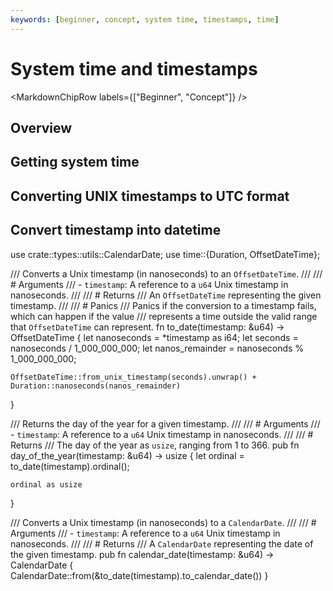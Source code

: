 ```yaml
---
keywords: [beginner, concept, system time, timestamps, time]
---
```



# System time and timestamps

<MarkdownChipRow labels={["Beginner", "Concept"]} />

## Overview

## Getting system time



## Converting UNIX timestamps to UTC format

## Convert timestamp into datetime


use crate::types::utils::CalendarDate;
use time::{Duration, OffsetDateTime};

/// Converts a Unix timestamp (in nanoseconds) to an `OffsetDateTime`.
///
/// # Arguments
/// - `timestamp`: A reference to a `u64` Unix timestamp in nanoseconds.
///
/// # Returns
/// An `OffsetDateTime` representing the given timestamp.
///
/// # Panics
/// Panics if the conversion to a timestamp fails, which can happen if the value
/// represents a time outside the valid range that `OffsetDateTime` can represent.
fn to_date(timestamp: &u64) -> OffsetDateTime {
    let nanoseconds = *timestamp as i64;
    let seconds = nanoseconds / 1_000_000_000;
    let nanos_remainder = nanoseconds % 1_000_000_000;

    OffsetDateTime::from_unix_timestamp(seconds).unwrap() + Duration::nanoseconds(nanos_remainder)
}

/// Returns the day of the year for a given timestamp.
///
/// # Arguments
/// - `timestamp`: A reference to a `u64` Unix timestamp in nanoseconds.
///
/// # Returns
/// The day of the year as `usize`, ranging from 1 to 366.
pub fn day_of_the_year(timestamp: &u64) -> usize {
    let ordinal = to_date(timestamp).ordinal();

    ordinal as usize
}

/// Converts a Unix timestamp (in nanoseconds) to a `CalendarDate`.
///
/// # Arguments
/// - `timestamp`: A reference to a `u64` Unix timestamp in nanoseconds.
///
/// # Returns
/// A `CalendarDate` representing the date of the given timestamp.
pub fn calendar_date(timestamp: &u64) -> CalendarDate {
    CalendarDate::from(&to_date(timestamp).to_calendar_date())
}